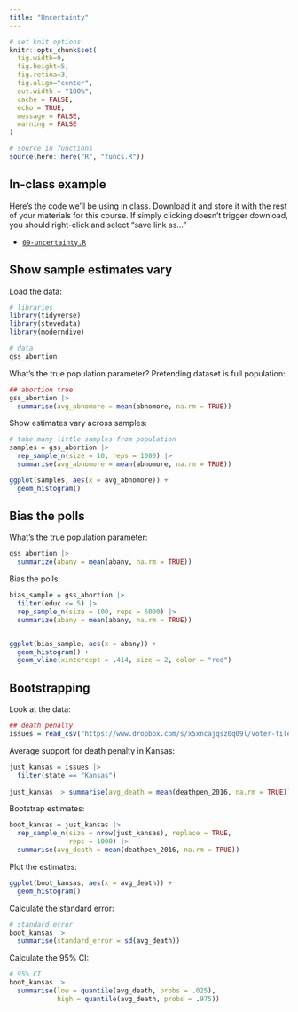 ```yaml
---
title: "Uncertainty"
---
```




```r
# set knit options
knitr::opts_chunk$set(
  fig.width=9, 
  fig.height=5, 
  fig.retina=3,
  fig.align="center",
  out.width = "100%",
  cache = FALSE,
  echo = TRUE,
  message = FALSE, 
  warning = FALSE
)

# source in functions
source(here::here("R", "funcs.R"))

```




## In-class example


Here's the code we'll be using in class. Download it and store it with the rest of your materials for this course. If simply clicking doesn't trigger download, you should right-click and select "save link as..."

- [<i class="fas fa-file-archive"></i> `09-uncertainty.R`](/files/example-scripts/09-uncertainty.R)



## Show sample estimates vary


Load the data:

```r
# libraries
library(tidyverse)
library(stevedata)
library(moderndive)

# data
gss_abortion
```


What's the true population parameter? Pretending dataset is full population:

```r
## abortion true
gss_abortion |> 
  summarise(avg_abnomore = mean(abnomore, na.rm = TRUE))
```


Show estimates vary across samples:

```r
# take many little samples from population
samples = gss_abortion |> 
  rep_sample_n(size = 10, reps = 1000) |> 
  summarise(avg_abnomore = mean(abnomore, na.rm = TRUE))

ggplot(samples, aes(x = avg_abnomore)) + 
  geom_histogram()
```


## Bias the polls


What's the true population parameter:

```r
gss_abortion |> 
  summarize(abany = mean(abany, na.rm = TRUE))
```


Bias the polls:


```r
bias_sample = gss_abortion |> 
  filter(educ <= 5) |> 
  rep_sample_n(size = 100, reps = 5000) |> 
  summarize(abany = mean(abany, na.rm = TRUE))


ggplot(bias_sample, aes(x = abany)) + 
  geom_histogram() +
  geom_vline(xintercept = .414, size = 2, color = "red")
```



## Bootstrapping


Look at the data:

```r
## death penalty
issues = read_csv("https://www.dropbox.com/s/x5xncajqsz0q09l/voter-files-issues.csv?dl=1")
```


Average support for death penalty in Kansas:

```r
just_kansas = issues |> 
  filter(state == "Kansas")
  
just_kansas |> summarise(avg_death = mean(deathpen_2016, na.rm = TRUE))
```


Bootstrap estimates:


```r
boot_kansas = just_kansas |> 
  rep_sample_n(size = nrow(just_kansas), replace = TRUE,
               reps = 1000) |> 
  summarise(avg_death = mean(deathpen_2016, na.rm = TRUE))
```


Plot the estimates:

```r
ggplot(boot_kansas, aes(x = avg_death)) + 
  geom_histogram()
```


Calculate the standard error:


```r
# standard error
boot_kansas |> 
  summarise(standard_error = sd(avg_death))
```


Calculate the 95% CI:


```r
# 95% CI
boot_kansas |> 
  summarise(low = quantile(avg_death, probs = .025),
            high = quantile(avg_death, probs = .975))
```




